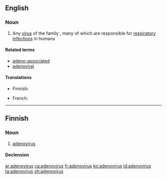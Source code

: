 ==English==
{{wikipedia}}
{{wikispecies|Adenoviridae}}

===Noun===
{{en-noun|es}}

# Any [[virus]] of the family {{taxlink|Adenoviridae|family|noshow=1|i=1}}, many of which are responsible for [[respiratory]] [[infection]]s in humans

====Related terms====
* [[adeno-associated]]
* [[adenoviral]]

====Translations====
{{trans-top}}
* Finnish: {{t|fi|adenovirus}}
{{trans-mid}}
* French: {{t+|fr|adénovirus|m}}
{{trans-bottom}}


----

==Finnish==

===Noun===
{{fi-noun}}

# [[#English|adenovirus]]

====Declension====
{{fi-decl-vastaus|adenoviru|a}}

[[ar:adenovirus]]
[[ca:adenovirus]]
[[fr:adenovirus]]
[[ko:adenovirus]]
[[id:adenovirus]]
[[ta:adenovirus]]
[[zh:adenovirus]]